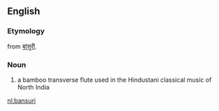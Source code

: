 ==English==
{{wikipedia|Bansuri}}
===Etymology===
from {{etyl|hi}} [[बांसुरी]].
===Noun===
{{en-noun}}

# {{musici}} a bamboo transverse flute used in the Hindustani classical music of North India

[[nl:bansuri]]